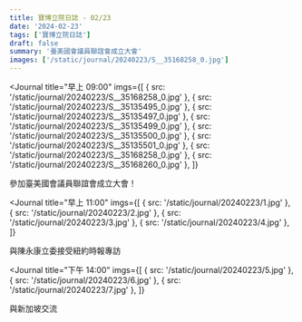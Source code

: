 ```yaml
---
title: 寶博立院日誌 - 02/23
date: '2024-02-23'
tags: ['寶博立院日誌']
draft: false
summary: '臺美國會議員聯誼會成立大會'
images: ['/static/journal/20240223/S__35168258_0.jpg']
---
```


<Journal
  title="早上 09:00"
  imgs={[
    { src: '/static/journal/20240223/S__35168258_0.jpg' },
    { src: '/static/journal/20240223/S__35135495_0.jpg' },
    { src: '/static/journal/20240223/S__35135497_0.jpg' },
    { src: '/static/journal/20240223/S__35135499_0.jpg' },
    { src: '/static/journal/20240223/S__35135500_0.jpg' },
    { src: '/static/journal/20240223/S__35135501_0.jpg' },
    { src: '/static/journal/20240223/S__35168258_0.jpg' },
    { src: '/static/journal/20240223/S__35168260_0.jpg' },
  ]}
>
  參加臺美國會議員聯誼會成立大會！
</Journal>

<Journal
  title="早上 11:00"
  imgs={[
    { src: '/static/journal/20240223/1.jpg' },
    { src: '/static/journal/20240223/2.jpg' },
    { src: '/static/journal/20240223/3.jpg' },
    { src: '/static/journal/20240223/4.jpg' },
  ]}
>
  與陳永康立委接受紐約時報專訪
</Journal>

<Journal
  title="下午 14:00"
  imgs={[
    { src: '/static/journal/20240223/5.jpg' },
    { src: '/static/journal/20240223/6.jpg' },
    { src: '/static/journal/20240223/7.jpg' },
  ]}
>
  與新加坡交流
</Journal>
